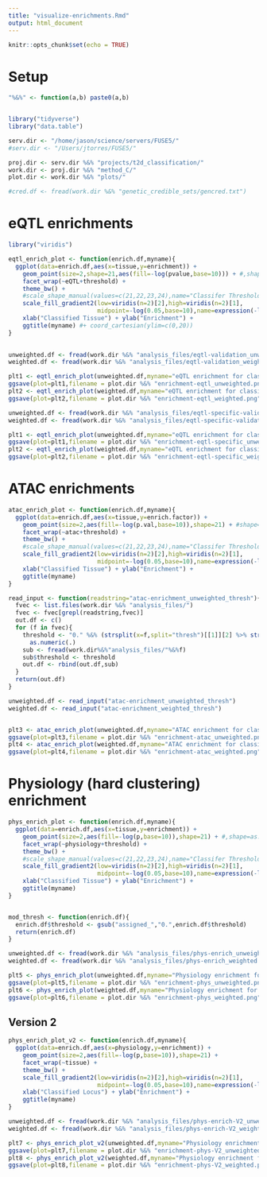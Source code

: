 ```yaml
---
title: "visualize-enrichments.Rmd"
output: html_document
---
```


```r
knitr::opts_chunk$set(echo = TRUE)
```


# Setup 

```r

"%&%" <- function(a,b) paste0(a,b)


library("tidyverse")
library("data.table")

serv.dir <- "/home/jason/science/servers/FUSE5/"
#serv.dir <- "/Users/jtorres/FUSE5/"

proj.dir <- serv.dir %&% "projects/t2d_classification/"
work.dir <- proj.dir %&% "method_C/"
plot.dir <- work.dir %&% "plots/"

#cred.df <- fread(work.dir %&% "genetic_credible_sets/gencred.txt")

```



# eQTL enrichments 

```r

library("viridis")

eqtl_enrich_plot <- function(enrich.df,myname){
  ggplot(data=enrich.df,aes(x=tissue,y=enrichment)) + 
    geom_point(size=2,shape=21,aes(fill=-log(pvalue,base=10))) + #,shape=as.factor(threshold))) + 
    facet_wrap(~eQTL+threshold) + 
    theme_bw() + 
    #scale_shape_manual(values=c(21,22,23,24),name="Classifer Threshold") +
    scale_fill_gradient2(low=viridis(n=2)[2],high=viridis(n=2)[1],
                         midpoint=-log(0.05,base=10),name=expression(-log10(p))) + 
    xlab("Classified Tissue") + ylab("Enrichment") + 
    ggtitle(myname) #+ coord_cartesian(ylim=c(0,20))
}
 
```

```r

unweighted.df <- fread(work.dir %&% "analysis_files/eqtl-validation_unweighted.txt")
weighted.df <- fread(work.dir %&% "analysis_files/eqtl-validation_weighted.txt")

plt1 <- eqtl_enrich_plot(unweighted.df,myname="eQTL enrichment for classifed loci (unweighted)")
ggsave(plot=plt1,filename = plot.dir %&% "enrichment-eqtl_unweighted.png",width=7,height=4)
plt2 <- eqtl_enrich_plot(weighted.df,myname="eQTL enrichment for classifed loci (weighted)")
ggsave(plot=plt2,filename = plot.dir %&% "enrichment-eqtl_weighted.png",width=7,height=4)

```


```r

unweighted.df <- fread(work.dir %&% "analysis_files/eqtl-specific-validation_unweighted.txt")
weighted.df <- fread(work.dir %&% "analysis_files/eqtl-specific-validation_weighted.txt")

plt1 <- eqtl_enrich_plot(unweighted.df,myname="eQTL enrichment for classifed loci (unweighted)")
ggsave(plot=plt1,filename = plot.dir %&% "enrichment-eqtl-specific_unweighted.png",width=7,height=4)
plt2 <- eqtl_enrich_plot(weighted.df,myname="eQTL enrichment for classifed loci (weighted)")
ggsave(plot=plt2,filename = plot.dir %&% "enrichment-eqtl-specific_weighted.png",width=7,height=4)

```


# ATAC enrichments 


```r

atac_enrich_plot <- function(enrich.df,myname){
  ggplot(data=enrich.df,aes(x=tissue,y=enrich.factor)) + 
    geom_point(size=2,aes(fill=-log(p.val,base=10)),shape=21) + #shape=as.factor(threshold))) + 
    facet_wrap(~atac+threshold) + 
    theme_bw() + 
    #scale_shape_manual(values=c(21,22,23,24),name="Classifer Threshold") +
    scale_fill_gradient2(low=viridis(n=2)[2],high=viridis(n=2)[1],
                         midpoint=-log(0.05,base=10),name=expression(-log10(p))) + 
    xlab("Classified Tissue") + ylab("Enrichment") + 
    ggtitle(myname)
}

```


```r

read_input <- function(readstring="atac-enrichment_unweighted_thresh"){
  fvec <- list.files(work.dir %&% "analysis_files/")
  fvec <- fvec[grepl(readstring,fvec)]
  out.df <- c()
  for (f in fvec){
    threshold <- "0." %&% (strsplit(x=f,split="thresh")[[1]][2] %>% strsplit(.,".",fixed=TRUE))[[1]][1] %>% 
      as.numeric(.)
    sub <- fread(work.dir%&%"analysis_files/"%&%f)
    sub$threshold <- threshold
    out.df <- rbind(out.df,sub)
  }
  return(out.df)
}

unweighted.df <- read_input("atac-enrichment_unweighted_thresh")
weighted.df <- read_input("atac-enrichment_weighted_thresh")


plt3 <- atac_enrich_plot(unweighted.df,myname="ATAC enrichment for classifed loci (unweighted)")
ggsave(plot=plt3,filename = plot.dir %&% "enrichment-atac_unweighted.png",width=12,height=8)
plt4 <- atac_enrich_plot(weighted.df,myname="ATAC enrichment for classifed loci (weighted)")
ggsave(plot=plt4,filename = plot.dir %&% "enrichment-atac_weighted.png",width=12,height=8)


```



# Physiology (hard clustering) enrichment 


```r

phys_enrich_plot <- function(enrich.df,myname){
  ggplot(data=enrich.df,aes(x=tissue,y=enrichment)) + 
    geom_point(size=2,aes(fill=-log(p,base=10)),shape=21) + #,shape=as.factor(threshold))) + 
    facet_wrap(~physiology+threshold) + 
    theme_bw() + 
    #scale_shape_manual(values=c(21,22,23,24),name="Classifer Threshold") +
    scale_fill_gradient2(low=viridis(n=2)[2],high=viridis(n=2)[1],
                         midpoint=-log(0.05,base=10),name=expression(-log10(p))) + 
    xlab("Classified Tissue") + ylab("Enrichment") + 
    ggtitle(myname)
}



```

```r

mod_thresh <- function(enrich.df){
  enrich.df$threshold <- gsub("assigned_","0.",enrich.df$threshold)
  return(enrich.df)
}

unweighted.df <- fread(work.dir %&% "analysis_files/phys-enrich_unweighted.txt") %>% mod_thresh(.)
weighted.df <- fread(work.dir %&% "analysis_files/phys-enrich_weighted.txt") %>% mod_thresh(.)

plt5 <- phys_enrich_plot(unweighted.df,myname="Physiology enrichment for classifed loci (unweighted)")
ggsave(plot=plt5,filename = plot.dir %&% "enrichment-phys_unweighted.png",width=12,height=8)
plt6 <- phys_enrich_plot(weighted.df,myname="Physiology enrichment for classifed loci (weighted)")
ggsave(plot=plt6,filename = plot.dir %&% "enrichment-phys_weighted.png",width=12,height=8)


```


## Version 2 


```r


phys_enrich_plot_v2 <- function(enrich.df,myname){
  ggplot(data=enrich.df,aes(x=physiology,y=enrichment)) + 
    geom_point(size=2,aes(fill=-log(p,base=10)),shape=21) +
    facet_wrap(~tissue) + 
    theme_bw() + 
    scale_fill_gradient2(low=viridis(n=2)[2],high=viridis(n=2)[1],
                         midpoint=-log(0.05,base=10),name=expression(-log10(p))) + 
    xlab("Classified Locus") + ylab("Enrichment") + 
    ggtitle(myname)
}

unweighted.df <- fread(work.dir %&% "analysis_files/phys-enrich-V2_unweighted.txt") 
weighted.df <- fread(work.dir %&% "analysis_files/phys-enrich-V2_weighted.txt") 

plt7 <- phys_enrich_plot_v2(unweighted.df,myname="Physiology enrichment for classifed loci (unweighted)")
ggsave(plot=plt7,filename = plot.dir %&% "enrichment-phys-V2_unweighted.png",width=12,height=5)
plt8 <- phys_enrich_plot_v2(weighted.df,myname="Physiology enrichment for classifed loci (weighted)")
ggsave(plot=plt8,filename = plot.dir %&% "enrichment-phys-V2_weighted.png",width=12,height=5)

```



